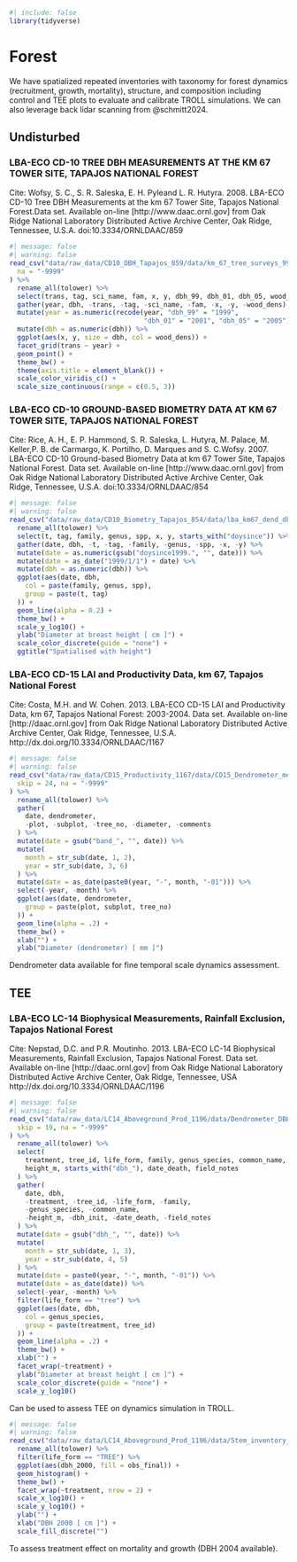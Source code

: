 ```r
#| include: false
library(tidyverse)
```

# Forest {.unnumbered}

We have spatialized repeated inventories with taxonomy for forest dynamics (recruitment, growth, mortality), structure, and composition including control and TEE plots to evaluate and calibrate TROLL simulations. We can also leverage back lidar scanning from @schmitt2024.

## Undisturbed

### LBA-ECO CD-10 TREE DBH MEASUREMENTS AT THE KM 67 TOWER SITE, TAPAJOS NATIONAL FOREST

Cite: Wofsy, S. C., S. R. Saleska, E. H. Pyleand L. R. Hutyra. 2008. LBA-ECO CD-10 Tree DBH Measurements at the km 67 Tower Site, Tapajos National Forest.Data set. Available on-line \[http://www.daac.ornl.gov\] from Oak Ridge National Laboratory Distributed Active Archive Center, Oak Ridge, Tennessee, U.S.A. doi:10.3334/ORNLDAAC/859

```r
#| message: false
#| warning: false
read_csv("data/raw_data/CD10_DBH_Tapajos_859/data/km_67_tree_surveys_99_05.csv",
  na = "-9999"
) %>%
  rename_all(tolower) %>%
  select(trans, tag, sci_name, fam, x, y, dbh_99, dbh_01, dbh_05, wood_dens) %>%
  gather(year, dbh, -trans, -tag, -sci_name, -fam, -x, -y, -wood_dens) %>%
  mutate(year = as.numeric(recode(year, "dbh_99" = "1999",
                                  "dbh_01" = "2001", "dbh_05" = "2005"))) %>%
  mutate(dbh = as.numeric(dbh)) %>%
  ggplot(aes(x, y, size = dbh, col = wood_dens)) +
  facet_grid(trans ~ year) +
  geom_point() +
  theme_bw() +
  theme(axis.title = element_blank()) +
  scale_color_viridis_c() +
  scale_size_continuous(range = c(0.5, 3))
```

### LBA-ECO CD-10 GROUND-BASED BIOMETRY DATA AT KM 67 TOWER SITE, TAPAJOS NATIONAL FOREST

Cite: Rice, A. H., E. P. Hammond, S. R. Saleska, L. Hutyra, M. Palace, M. Keller,P. B. de Carmargo, K. Portilho, D. Marques and S. C.Wofsy. 2007. LBA-ECO CD-10 Ground-based Biometry Data at km 67 Tower Site, Tapajos National Forest. Data set. Available on-line \[http://www.daac.ornl.gov\] from Oak Ridge National Laboratory Distributed Active Archive Center, Oak Ridge, Tennessee, U.S.A. doi:10.3334/ORNLDAAC/854

```r
#| message: false
#| warning: false
read_csv("data/raw_data/CD10_Biometry_Tapajos_854/data/lba_km67_dend_dbhs_filled_archive.txt", na = "-9999") %>% #nolint
  rename_all(tolower) %>%
  select(t, tag, family, genus, spp, x, y, starts_with("doysince")) %>%
  gather(date, dbh, -t, -tag, -family, -genus, -spp, -x, -y) %>%
  mutate(date = as.numeric(gsub("doysince1999.", "", date))) %>%
  mutate(date = as_date("1999/1/1") + date) %>%
  mutate(dbh = as.numeric(dbh)) %>%
  ggplot(aes(date, dbh,
    col = paste(family, genus, spp),
    group = paste(t, tag)
  )) +
  geom_line(alpha = 0.2) +
  theme_bw() +
  scale_y_log10() +
  ylab("Diameter at breast height [ cm ]") +
  scale_color_discrete(guide = "none") +
  ggtitle("Spatialised with height")
```

### LBA-ECO CD-15 LAI and Productivity Data, km 67, Tapajos National Forest

Cite: Costa, M.H. and W. Cohen. 2013. LBA-ECO CD-15 LAI and Productivity Data, km 67, Tapajos National Forest: 2003-2004. Data set. Available on-line \[http://daac.ornl.gov\] from Oak Ridge National Laboratory Distributed Active Archive Center, Oak Ridge, Tennessee, U.S.A. http://dx.doi.org/10.3334/ORNLDAAC/1167

```r
#| message: false
#| warning: false
read_csv("data/raw_data/CD15_Productivity_1167/data/CD15_Dendrometer_measurements_2003_2004.csv", #nolint
  skip = 24, na = "-9999"
) %>%
  rename_all(tolower) %>%
  gather(
    date, dendrometer,
    -plot, -subplot, -tree_no, -diameter, -comments
  ) %>%
  mutate(date = gsub("band_", "", date)) %>%
  mutate(
    month = str_sub(date, 1, 2),
    year = str_sub(date, 3, 6)
  ) %>%
  mutate(date = as_date(paste0(year, "-", month, "-01"))) %>%
  select(-year, -month) %>%
  ggplot(aes(date, dendrometer,
    group = paste(plot, subplot, tree_no)
  )) +
  geom_line(alpha = .2) +
  theme_bw() +
  xlab("") +
  ylab("Diameter (dendrometer) [ mm ]")
```

Dendrometer data available for fine temporal scale dynamics assessment.

## TEE

### LBA-ECO LC-14 Biophysical Measurements, Rainfall Exclusion, Tapajos National Forest

Cite: Nepstad, D.C. and P.R. Moutinho. 2013. LBA-ECO LC-14 Biophysical Measurements, Rainfall Exclusion, Tapajos National Forest. Data set. Available on-line \[http://daac.ornl.gov\] from Oak Ridge National Laboratory Distributed Active Archive Center, Oak Ridge, Tennessee, USA http://dx.doi.org/10.3334/ORNLDAAC/1196

```r
#| message: false
#| warning: false
read_csv("data/raw_data/LC14_Aboveground_Prod_1196/data/Dendrometer_DBH_REE_Plots_1999_2006.csv", #nolint
  skip = 19, na = "-9999"
) %>%
  rename_all(tolower) %>%
  select(
    treatment, tree_id, life_form, family, genus_species, common_name,
    height_m, starts_with("dbh_"), date_death, field_notes
  ) %>%
  gather(
    date, dbh,
    -treatment, -tree_id, -life_form, -family,
    -genus_species, -common_name,
    -height_m, -dbh_init, -date_death, -field_notes
  ) %>%
  mutate(date = gsub("dbh_", "", date)) %>%
  mutate(
    month = str_sub(date, 1, 3),
    year = str_sub(date, 4, 5)
  ) %>%
  mutate(date = paste0(year, "-", month, "-01")) %>%
  mutate(date = as_date(date)) %>%
  select(-year, -month) %>%
  filter(life_form == "tree") %>%
  ggplot(aes(date, dbh,
    col = genus_species,
    group = paste(treatment, tree_id)
  )) +
  geom_line(alpha = .2) +
  theme_bw() +
  xlab("") +
  facet_wrap(~treatment) +
  ylab("Diameter at breast height [ cm ]") +
  scale_color_discrete(guide = "none") +
  scale_y_log10()
```

Can be used to assess TEE on dynamics simulation in TROLL.

```r
#| message: false
#| warning: false
read_csv("data/raw_data/LC14_Aboveground_Prod_1196/data/Stem_inventory_REE_plots_2000_2004.csv", skip = 15, na = "-9999") %>% #nolint
  rename_all(tolower) %>%
  filter(life_form == "TREE") %>%
  ggplot(aes(dbh_2000, fill = obs_final)) +
  geom_histogram() +
  theme_bw() +
  facet_wrap(~treatment, nrow = 2) +
  scale_x_log10() +
  scale_y_log10() +
  ylab("") +
  xlab("DBH 2000 [ cm ]") +
  scale_fill_discrete("")
```

To assess treatment effect on mortality and growth (DBH 2004 available).
